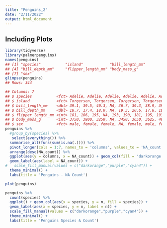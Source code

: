 ```yaml
---
title: "Penguins_2"
date: "2/11/2022"
output: html_document
---
```


## Including Plots

```r
library(tidyverse)
library(palmerpenguins)
names(penguins)
## [1] "species"           "island"            "bill_length_mm"   
## [4] "bill_depth_mm"     "flipper_length_mm" "body_mass_g"      
## [7] "sex"
glimpse(penguins)
## Rows: 344
```


```r
## Columns: 7
## $ species           <fct> Adelie, Adelie, Adelie, Adelie, Adelie, Adelie, Ade…
## $ island            <fct> Torgersen, Torgersen, Torgersen, Torgersen, Torgers…
## $ bill_length_mm    <dbl> 39.1, 39.5, 40.3, NA, 36.7, 39.3, 38.9, 39.2, 34.1,…
## $ bill_depth_mm     <dbl> 18.7, 17.4, 18.0, NA, 19.3, 20.6, 17.8, 19.6, 18.1,…
## $ flipper_length_mm <int> 181, 186, 195, NA, 193, 190, 181, 195, 193, 190, 18…
## $ body_mass_g       <int> 3750, 3800, 3250, NA, 3450, 3650, 3625, 4675, 3475,…
## $ sex               <fct> male, female, female, NA, female, male, female, mal…
penguins %>%
  #group_by(species) %>%
   select(everything()) %>% 
  summarise_all(funs(sum(is.na(.)))) %>%
  pivot_longer(cols = 1:7, names_to = 'columns', values_to = 'NA_count') %>%
  arrange(desc(NA_count)) %>%
  ggplot(aes(y = columns, x = NA_count)) + geom_col(fill = 'darkorange') +
  geom_label(aes(label = NA_count)) +
#   scale_fill_manual(values = c("darkorange","purple","cyan4")) +
  theme_minimal() +
  labs(title = 'Penguins - NA Count')
```

```r
plot(penguins)
```

```r
penguins %>%
  count(species) %>%
  ggplot() + geom_col(aes(x = species, y = n, fill = species)) +
  geom_label(aes(x = species, y = n, label = n)) +
  scale_fill_manual(values = c("darkorange","purple","cyan4")) +
  theme_minimal() +
  labs(title = 'Penguins Species & Count')
```




